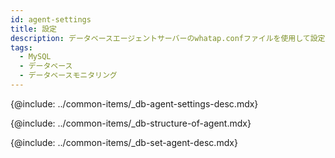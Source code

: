 ```yaml
---
id: agent-settings
title: 設定
description: データベースエージェントサーバーのwhatap.confファイルを使用して設定できるオプションについて説明します。
tags:
  - MySQL
  - データベース
  - データベースモニタリング
---
```


{@include: ../common-items/_db-agent-settings-desc.mdx}  

<!-- 에이전트 구성-->

{@include: ../common-items/_db-structure-of-agent.mdx}  

<!-- 에이전트 설정-->

{@include: ../common-items/_db-set-agent-desc.mdx}

<DocCardList/>
